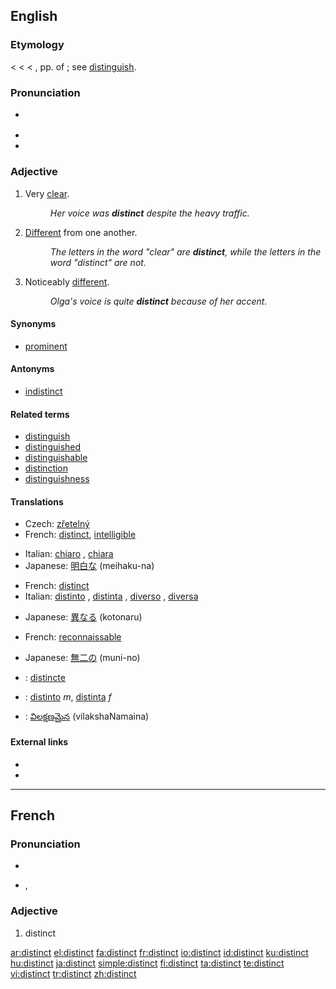 ==English==

===Etymology===
< {{ME.}} < {{OF.}} < {{L.}} {{term|distinctus}}, pp. of {{term|distinguere||to distinguish}}; see [[distinguish]].

===Pronunciation===
* {{a|RP|US}} {{IPA|/dɪˈstɪŋkt/}}
* {{audio|en-us-distinct.ogg|Audio (US)}}
* {{rhymes|ɪŋkt}}

===Adjective===
{{en-adj}}

# Very [[clear]].
#: ''Her voice was '''distinct''' despite the heavy traffic.''
# [[different|Different]] from one another.
#: ''The letters in the word "clear" are '''distinct''', while the letters in the word "distinct" are not.''
# Noticeably [[different]].
#: ''Olga's voice is quite '''distinct''' because of her accent.''

====Synonyms====
* [[prominent]]

====Antonyms====
* [[indistinct]]

====Related terms====
* [[distinguish]]
* [[distinguished]]
* [[distinguishable]]
* [[distinction]]
* [[distinguishness]]

====Translations====
{{trans-top|very clear}}
* Czech: [[zřetelný]] {{m}}
* French: [[distinct#French|distinct]], [[intelligible]]
{{trans-mid}}
* Italian: [[chiaro]] {{m}}, [[chiara]] {{f}}
* Japanese: [[明白な]] (meihaku-na)
{{trans-bottom}}

{{trans-top|different from one another}}
* French: [[distinct]]
* Italian: [[distinto]] {{m}}, [[distinta]] {{f}}, [[diverso]] {{m}}, [[diversa]] {{f}}
{{trans-mid}}
* Japanese: [[異なる]] (kotonaru)
{{trans-bottom}}

{{trans-top|noticeably different}}
* French: [[reconnaissable]]
{{trans-mid}}
* Japanese: [[無二の]] (muni-no)
{{trans-bottom}}

<!--Remove this section once all of the translations below have been moved into the tables above.-->
{{checktrans-top}}
* {{ttbc|Interlingua}}: [[distincte]]
{{checktrans-mid}}
* {{ttbc|Spanish}}: [[distinto]] ''m'', [[distinta]] ''f''
* {{ttbc|Telugu}}: [[విలక్షణమైన]] (vilakshaNamaina)
{{checktrans-bottom}}

====External links====
* {{R:Webster 1913}}
* {{R:Century 1911}}

----

==French==

===Pronunciation===
* {{audio|en-us-distinct.ogg|Audio (US)}}

* {{IPA|/dis.tɛ̃/|lang=fr}}, {{SAMPA|/dis.tE~/}}

===Adjective===
{{fr-adj}}
{{fr-infl-adj|sm=distinct|sf=distincte|pm=distincts|pf=distinctes|smp=dis.tɛ̃|sfp=dis.tɛ̃kt|pmp=dis.tɛ̃|pfp=dis.tɛ̃kt}}

# distinct

[[ar:distinct]]
[[el:distinct]]
[[fa:distinct]]
[[fr:distinct]]
[[io:distinct]]
[[id:distinct]]
[[ku:distinct]]
[[hu:distinct]]
[[ja:distinct]]
[[simple:distinct]]
[[fi:distinct]]
[[ta:distinct]]
[[te:distinct]]
[[vi:distinct]]
[[tr:distinct]]
[[zh:distinct]]